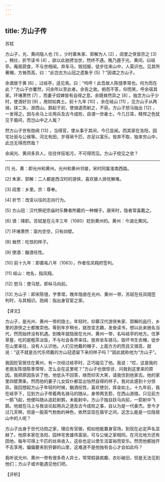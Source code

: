 ```yaml
---
---
---
```

title: 方山子传
---




苏轼

方山子，光、黄间隐人也 [1] 。少时慕朱家、郭解为人 [2] ，闾里之侠皆宗之 [3] 。稍壮，折节读书 [4] ，欲以此驰骋当世，然终不遇。晚乃遁于光、黄间，曰岐亭。庵居蔬食，不与世相闻。弃车马，毁冠服，徒步往来山中，人莫识也。见其所著帽，方耸而高，曰：“此岂古方山冠之遗象乎 [5] ？”因谓之方山子。

余谪居于黄 [6] ，过岐亭，适见焉。曰：“呜呼！此吾故人陈慥季常也。何为而在此？”方山子亦矍然，问余所以至此者。余告之故。俯而不答，仰而笑，呼余宿其家。环堵萧然 [7] ，而妻子奴婢皆有自得之意。余既耸然异之 [8] 。独念方山子少时，使酒好剑 [9] ，用财如粪土。前十九年 [10] ，余在岐山 [11] ，见方山子从两骑，挟二矢，游西山。鹊起于前，使骑逐而射之，不获。方山子怒马独出 [12] ，一发得之。因与余马上论用兵及古今成败，自谓一世豪士。今几日耳，精悍之色犹见于眉间，而岂山中之人哉？

然方山子世有勋阀 [13] ，当得官，使从事于其间，今已显闻。而其家在洛阳，园宅壮丽与公侯等。河北有田，岁得帛千匹，亦足以富乐。皆弃不取，独来穷山中，此岂无得而然哉？

余闻光、黄间多异人，往往佯狂垢污，不可得而见。方山子傥见之欤？



* * *



[1] 光、黄：即光州和黄州。光州和黄州邻接，宋时同属淮南西路。

[2] 朱家、郭解：二人都是西汉时的游侠，喜欢替人排忧解难。

[3] 闾里：乡里。宗：尊奉。

[4] 折节：改变以往的志向行为。

[5] 方山冠：汉代祭祀宗庙时乐舞者所戴的一种帽子。唐宋时，隐者常喜戴之。

[6] 谪：降职。苏轼是在元丰三年（1080）贬到黄州的。黄州：今湖北黄冈。

[7] 环堵萧然：室内空空，只有四壁。

[8] 耸然：吃惊的样子。

[9] 使酒：酗酒任性。

[10] 前十九年：即嘉祐八年（1063），作者任凤翔府签判。

[11] 岐山：地名，指凤翔。

[12] 怒马：使马怒，即纵马向前。

[13] 方山子：即宋陈慥，字季常。晚年隐居在光州、黄州一带，苏轼在任凤翔签判时，与其相识。勋阀：指出身官宦之家。

【译文】

方山子，是光州、黄州一带的隐士。年轻时，仰慕汉代游侠朱家、郭解的品行，乡里的游侠之士都推崇他。等到年岁稍长，就改变志趣，发奋读书，想以此来驰名当代，然而始终没有机遇。到晚年就隐居在光州、黄州一带，名叫岐亭的地方。住茅草屋，吃的是粗茶淡饭，不与社会各界来往。放弃坐车骑马，毁坏书生衣帽，徒步在山里来往，没有人认识他。人们见他戴的帽子，上面方方的而且又很高，就说：“这不就是古代乐师戴的方山冠遗留下来的样子吗？”因此就称他为“方山子”。

我因贬官居住在黄州，有一次经过岐亭时，正巧碰见了他。我说：“哎，这是我的老朋友陈慥陈季常呀，怎么会在这里呢？”方山子也很惊讶，问我到这里来的原因。我把原因告诉了他，他低头不回答，继而仰天大笑，请我住到他家去。他的家里四壁萧条，然而他的妻子儿女奴仆都显出怡然自得的样子。我对此感到十分惊异。我回想起方山子年轻的时候，酗酒任性，喜欢使剑，挥金如土。十九年前，我在岐亭下，见到方山子带着两名骑马的随从，身带两支箭，在西山游猎。只见前方一鹊飞起，他便叫随从追赶射鹊，未能射中。方山子独自跃马向前，一箭射中飞鹊。他就在马上与我谈论起用兵之道及古今成败之事，自认为是一代豪杰。至今才过几天啊，但是一股英气勃勃的神色，依然显现在眉宇之间，这怎么能是一位隐居山中的人呢？

方山子出身于世代功勋之家，理应有官做，假如他能置身官场，到现在必定声名显赫了。他原本家在洛阳，园林宅舍雄伟富丽，可与公侯之家相同。在河北地方还有田地，每年可得上千匹的丝帛收入，这些也足以使生活富裕而安乐。然而他都抛开不去享用，偏偏要来到穷僻的山里，这难道不是他独有会心才会如此吗？

我听说光州、黄州一带有很多奇人异士，常常假装疯癫、衣衫破旧，但是无法见到他们；方山子或许能遇见他们吧。

【评析】